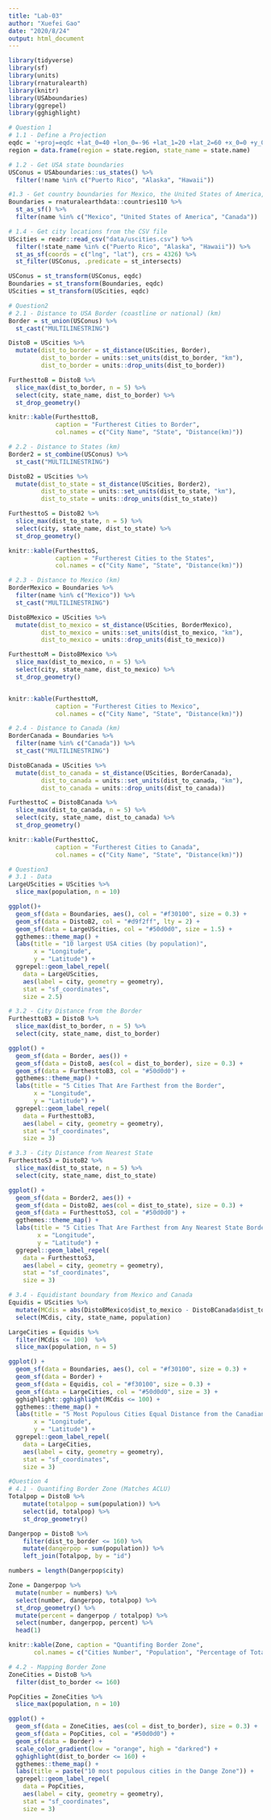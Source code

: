 ```yaml
---
title: "Lab-03"
author: "Xuefei Gao"
date: "2020/8/24"
output: html_document
---
```

```r
library(tidyverse)
library(sf)
library(units)
library(rnaturalearth)
library(knitr)
library(USAboundaries)
library(ggrepel)
library(gghighlight)

# Question 1
# 1.1 - Define a Projection
eqdc = '+proj=eqdc +lat_0=40 +lon_0=-96 +lat_1=20 +lat_2=60 +x_0=0 +y_0=0 +datum=NAD83 +units=m +no_defs'
region = data.frame(region = state.region, state_name = state.name)

# 1.2 - Get USA state boundaries
USConus = USAboundaries::us_states() %>%
  filter(!name %in% c("Puerto Rico", "Alaska", "Hawaii"))

#1.3 - Get country boundaries for Mexico, the United States of America, and Canada
Boundaries = rnaturalearthdata::countries110 %>%
  st_as_sf() %>%
  filter(name %in% c("Mexico", "United States of America", "Canada"))

# 1.4 - Get city locations from the CSV file
UScities = readr::read_csv("data/uscities.csv") %>%
  filter(!state_name %in% c("Puerto Rico", "Alaska", "Hawaii")) %>%
  st_as_sf(coords = c("lng", "lat"), crs = 4326) %>%
  st_filter(USConus, .predicate = st_intersects)

USConus = st_transform(USConus, eqdc)
Boundaries = st_transform(Boundaries, eqdc)
UScities = st_transform(UScities, eqdc)
```

```r
# Question2
# 2.1 - Distance to USA Border (coastline or national) (km)
Border = st_union(USConus) %>%
  st_cast("MULTILINESTRING")

DistoB = UScities %>%
  mutate(dist_to_border = st_distance(UScities, Border),
         dist_to_border = units::set_units(dist_to_border, "km"),
         dist_to_border = units::drop_units(dist_to_border))

FurthesttoB = DistoB %>%
  slice_max(dist_to_border, n = 5) %>%
  select(city, state_name, dist_to_border) %>%
  st_drop_geometry()

knitr::kable(FurthesttoB,
             caption = "Furtherest Cities to Border",
             col.names = c("City Name", "State", "Distance(km)"))

# 2.2 - Distance to States (km)
Border2 = st_combine(USConus) %>%
  st_cast("MULTILINESTRING")

DistoB2 = UScities %>%
  mutate(dist_to_state = st_distance(UScities, Border2),
         dist_to_state = units::set_units(dist_to_state, "km"),
         dist_to_state = units::drop_units(dist_to_state))

FurthesttoS = DistoB2 %>%
  slice_max(dist_to_state, n = 5) %>%
  select(city, state_name, dist_to_state) %>%
  st_drop_geometry()

knitr::kable(FurthesttoS,
             caption = "Furtherest Cities to the States",
             col.names = c("City Name", "State", "Distance(km)"))

# 2.3 - Distance to Mexico (km)
BorderMexico = Boundaries %>%
  filter(name %in% c("Mexico")) %>%
  st_cast("MULTILINESTRING")

DistoBMexico = UScities %>%
  mutate(dist_to_mexico = st_distance(UScities, BorderMexico),
         dist_to_mexico = units::set_units(dist_to_mexico, "km"),
         dist_to_mexico = units::drop_units(dist_to_mexico))

FurthesttoM = DistoBMexico %>%
  slice_max(dist_to_mexico, n = 5) %>%
  select(city, state_name, dist_to_mexico) %>%
  st_drop_geometry()


knitr::kable(FurthesttoM,
             caption = "Furtherest Cities to Mexico",
             col.names = c("City Name", "State", "Distance(km)"))

# 2.4 - Distance to Canada (km)
BorderCanada = Boundaries %>%
  filter(name %in% c("Canada")) %>%
  st_cast("MULTILINESTRING")

DistoBCanada = UScities %>%
  mutate(dist_to_canada = st_distance(UScities, BorderCanada),
         dist_to_canada = units::set_units(dist_to_canada, "km"),
         dist_to_canada = units::drop_units(dist_to_canada))

FurthesttoC = DistoBCanada %>%
  slice_max(dist_to_canada, n = 5) %>%
  select(city, state_name, dist_to_canada) %>%
  st_drop_geometry()

knitr::kable(FurthesttoC,
             caption = "Furtherest Cities to Canada",
             col.names = c("City Name", "State", "Distance(km)"))
```

```r
# Question3
# 3.1 - Data
LargeUScities = UScities %>%
  slice_max(population, n = 10)

ggplot()+
  geom_sf(data = Boundaries, aes(), col = "#f30100", size = 0.3) +
  geom_sf(data = DistoB2, col = "#d9f2ff", lty = 2) +
  geom_sf(data = LargeUScities, col = "#50d0d0", size = 1.5) +
  ggthemes::theme_map() +
  labs(title = "10 largest USA cities (by population)",
       x = "Longitude",
       y = "Latitude") +
  ggrepel::geom_label_repel(
    data = LargeUScities,
    aes(label = city, geometry = geometry),
    stat = "sf_coordinates",
    size = 2.5)
```

```r
# 3.2 - City Distance from the Border
FurthesttoB3 = DistoB %>%
  slice_max(dist_to_border, n = 5) %>%
  select(city, state_name, dist_to_border)

ggplot() +
  geom_sf(data = Border, aes()) +
  geom_sf(data = DistoB, aes(col = dist_to_border), size = 0.3) +
  geom_sf(data = FurthesttoB3, col = "#50d0d0") +
  ggthemes::theme_map() +
  labs(title = "5 Cities That Are Farthest from the Border",
       x = "Longitude",
       y = "Latitude") +
  ggrepel::geom_label_repel(
    data = FurthesttoB3,
    aes(label = city, geometry = geometry),
    stat = "sf_coordinates",
    size = 3)
```

```r
# 3.3 - City Distance from Nearest State
FurthesttoS3 = DistoB2 %>%
  slice_max(dist_to_state, n = 5) %>%
  select(city, state_name, dist_to_state)

ggplot() +
  geom_sf(data = Border2, aes()) +
  geom_sf(data = DistoB2, aes(col = dist_to_state), size = 0.3) +
  geom_sf(data = FurthesttoS3, col = "#50d0d0") +
  ggthemes::theme_map() +
  labs(title = "5 Cities That Are Farthest from Any Nearest State Border",
        x = "Longitude",
        y = "Latitude") +
  ggrepel::geom_label_repel(
    data = FurthesttoS3,
    aes(label = city, geometry = geometry),
    stat = "sf_coordinates",
    size = 3)
```

```r
# 3.4 - Equidistant boundary from Mexico and Canada
Equidis = UScities %>%
  mutate(MCdis = abs(DistoBMexico$dist_to_mexico - DistoBCanada$dist_to_canada)) %>%
  select(MCdis, city, state_name, population)

LargeCities = Equidis %>%
  filter(MCdis <= 100)  %>%
  slice_max(population, n = 5)

ggplot() +
  geom_sf(data = Boundaries, aes(), col = "#f30100", size = 0.3) +
  geom_sf(data = Border) +
  geom_sf(data = Equidis, col = "#f30100", size = 0.3) +
  geom_sf(data = LargeCities, col = "#50d0d0", size = 3) +
  gghighlight::gghighlight(MCdis <= 100) +
  ggthemes::theme_map() +
  labs(title = "5 Most Populous Cities Equal Distance from the Canadian AND Mexican border ± 100 km.",
       x = "Longitude",
       y = "Latitude") +
  ggrepel::geom_label_repel(
    data = LargeCities,
    aes(label = city, geometry = geometry),
    stat = "sf_coordinates",
    size = 3)
```

```r
#Question 4
# 4.1 - Quantifing Border Zone (Matches ACLU)
Totalpop = DistoB %>%
    mutate(totalpop = sum(population)) %>%
    select(id, totalpop) %>%
    st_drop_geometry()

Dangerpop = DistoB %>%
    filter(dist_to_border <= 160) %>%
    mutate(dangerpop = sum(population)) %>%
    left_join(Totalpop, by = "id")

numbers = length(Dangerpop$city)

Zone = Dangerpop %>%
  mutate(number = numbers) %>%
  select(number, dangerpop, totalpop) %>%
  st_drop_geometry() %>%
  mutate(percent = dangerpop / totalpop) %>%
  select(number, dangerpop, percent) %>%
  head(1)

knitr::kable(Zone, caption = "Quantifing Border Zone",
       col.names = c("Cities Number", "Population", "Percentage of Total"))

# 4.2 - Mapping Border Zone
ZoneCities = DistoB %>%
  filter(dist_to_border <= 160)

PopCities = ZoneCities %>%
  slice_max(population, n = 10)

ggplot() +
  geom_sf(data = ZoneCities, aes(col = dist_to_border), size = 0.3) +
  geom_sf(data = PopCities, col = "#50d0d0") +
  geom_sf(data = Border) +
  scale_color_gradient(low = "orange", high = "darkred") +
  gghighlight(dist_to_border <= 160) +
  ggthemes::theme_map() +
  labs(title = paste("10 most populous cities in the Dange Zone")) +
  ggrepel::geom_label_repel(
    data = PopCities,
    aes(label = city, geometry = geometry),
    stat = "sf_coordinates",
    size = 3)
```
